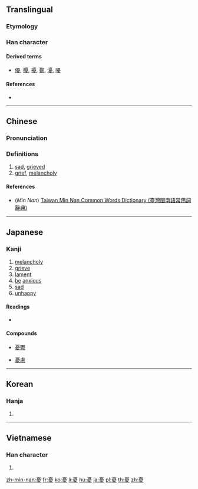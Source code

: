 {{also|忧}}
==Translingual==

===Etymology===
{{Han compound|𢚧|夊|c1=p|c2=s|ls=psc}}

===Han character===
{{Han char|rn=61|rad=心|as=11|sn=15|four=10247|canj=MBPHE|ids=⿳百冖𢖻}}

====Derived terms====
* [[優]], [[櫌]], [[擾]], [[鄾]], [[瀀]], [[嚘]]

====References====
* {{Han ref|kx=0401.260|dkj=11170|dj=0741.130|hdz=42341.140|uh=6182|ud=24962|bh=BC7E|bd=48254}}

----

==Chinese==
{{zh-forms|s=忧}}

===Pronunciation===
{{zh-pron
|m=yōu
|c=jau1
|mn=iu
|mc=y
|oc=y
|ma=
|cat=a,n
}}

===Definitions===
# [[sad]], [[grieved]]
# [[grief]], [[melancholy]]

====References====
*(''Min Nan'') [http://twblg.dict.edu.tw/holodict_new/result_detail.jsp?n_no=11085&curpage=1&sample=%E6%86%82&radiobutton=1&querytarget=1&limit=20&pagenum=1&rowcount=9 Taiwan Min Nan Common Words Dictionary (臺灣閩南語常用詞辭典)]

----

==Japanese==

===Kanji===
{{ja-kanji|grade=c|rs=心11}}

# [[melancholy]]
# [[grieve]]
# [[lament]]
# [[be]] [[anxious]]
# [[sad]]
# [[unhappy]]

====Readings====
* {{ja-readings|goon=[[う]] (u)|kanon=[[ゆう]] (yū)|kun=[[うれえる]] (ureeru), [[うれい]] (urei), [[うい]] (ui)}}

====Compounds====
{{top4}}
* [[憂鬱]]
{{mid4}}
* [[憂慮]]
{{mid4}}
{{mid4}}
{{bottom}}

----

==Korean==

===Hanja===
{{ko-hanja|hangeul=[[우]]|eumhun=|rv=u|mr=u|y=wu}}

# {{defn|lang=ko|sort=心11}}

----

==Vietnamese==

===Han character===
{{vi-hantu|[[ưu]], [[âu]]|rs=心11}}

# {{defn|lang=vi|sort=心11}}

[[zh-min-nan:憂]]
[[fr:憂]]
[[ko:憂]]
[[li:憂]]
[[hu:憂]]
[[ja:憂]]
[[pl:憂]]
[[th:憂]]
[[zh:憂]]